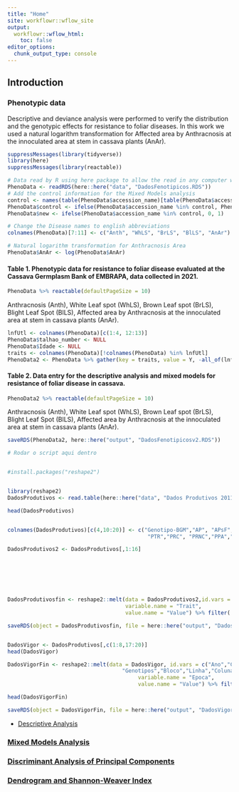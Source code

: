 ```yaml
---
title: "Home"
site: workflowr::wflow_site
output:
  workflowr::wflow_html:
    toc: false
editor_options:
  chunk_output_type: console
---
```


## Introduction

### Phenotypic data
Descriptive and deviance analysis were performed to verify the distribution and the genotypic effects for resistance to foliar diseases.
In this work we used a natural logarithm transformation for Affected area by Anthracnosis at the innoculated area at stem in cassava plants (AnAr).

```r
suppressMessages(library(tidyverse))
library(here)
suppressMessages(library(reactable))

# Data read by R using here package to allow the read in any computer with different directory path
PhenoData <- readRDS(here::here("data", "DadosFenotipicos.RDS"))
# Add the control information for the Mixed Models analysis
control <- names(table(PhenoData$accession_name)[table(PhenoData$accession_name) > 30])
PhenoData$control <- ifelse(PhenoData$accession_name %in% control, PhenoData$accession_name, "999") 
PhenoData$new <- ifelse(PhenoData$accession_name %in% control, 0, 1)

# Change the Disease names to english abbreviations
colnames(PhenoData)[7:11] <- c("Anth", "WhLS", "BrLS", "BlLS", "AnAr")

# Natural logarithm transformation for Anthracnosis Area
PhenoData$AnAr <- log(PhenoData$AnAr)
```

#### Table 1. Phenotypic data for resistance to foliar disease evaluated at the Cassava Germplasm Bank of EMBRAPA, data collected in 2021.
```r
PhenoData %>% reactable(defaultPageSize = 10)
```
Anthracnosis (Anth), White Leaf spot (WhLS), Brown Leaf spot (BrLS), Blight Leaf Spot (BlLS), Affected area by Anthracnosis at the innoculated area at stem in cassava plants (AnAr).

```r
lnfUtl <- colnames(PhenoData)[c(1:4, 12:13)]
PhenoData$talhao_number <- NULL
PhenoData$Idade <- NULL
traits <- colnames(PhenoData)[!colnames(PhenoData) %in% lnfUtl]
PhenoData2 <- PhenoData %>% gather(key = traits, value = Y, -all_of(lnfUtl))
```

#### Table 2. Data entry for the descriptive analysis and mixed models for resistance of foliar disease in cassava.
```r
PhenoData2 %>% reactable(defaultPageSize = 10)
```
Anthracnosis (Anth), White Leaf spot (WhLS), Brown Leaf spot (BrLS), Blight Leaf Spot (BlLS), Affected area by Anthracnosis at the innoculated area at stem in cassava plants (AnAr).

```r
saveRDS(PhenoData2, here::here("output", "DadosFenotipicosv2.RDS"))
```


```r
# Rodar o script aqui dentro


#install.packages("reshape2")


library(reshape2)
DadosProdutivos <- read.table(here::here("data", "Dados Produtivos 2011-2021.CSV1.CSV"), header = T, sep = ";")

head(DadosProdutivos)


colnames(DadosProdutivos)[c(4,10:20)] <- c("Genotipo-BGM","AP", "APsF","DMC",
                                            "PTR","PRC", "PRNC","PPA","Vigor","Vigor45D","Vigor6M","Vigor12M")

DadosProdutivos2 <- DadosProdutivos[,1:16]







DadosProdutivosfin <- reshape2::melt(data = DadosProdutivos2,id.vars = c("Ano","Campo","Local","Genotipo-BGM","Genotipos","Bloco","Linha", "Coluna"),
                                     variable.name = "Trait",
                                     value.name = "Value") %>% filter(!is.na(Value))

saveRDS(object = DadosProdutivosfin, file = here::here("output", "DadosProdutivos.rds"))


DadosVigor <- DadosProdutivos[,c(1:8,17:20)]
head(DadosVigor)

DadosVigorFin <- reshape2::melt(data = DadosVigor, id.vars = c("Ano","Campo","Local","Genotipo-BGM",
                                    "Genotipos","Bloco","Linha","Coluna"),
                                         variable.name = "Epoca",
                                         value.name = "Value") %>% filter(!is.na(Value))

head(DadosVigorFin)

saveRDS(object = DadosVigorFin, file = here::here("output", "DadosVigor.rds"))
```


- [Descriptive Analysis](AnalisesDescritivas.html)

### [Mixed Models Analysis](AnalisesModelosMistos.html)

### [Discriminant Analysis of Principal Components](PCA_DAPC.html)

### [Dendrogram and Shannon-Weaver Index](Den_IndSH.html)
